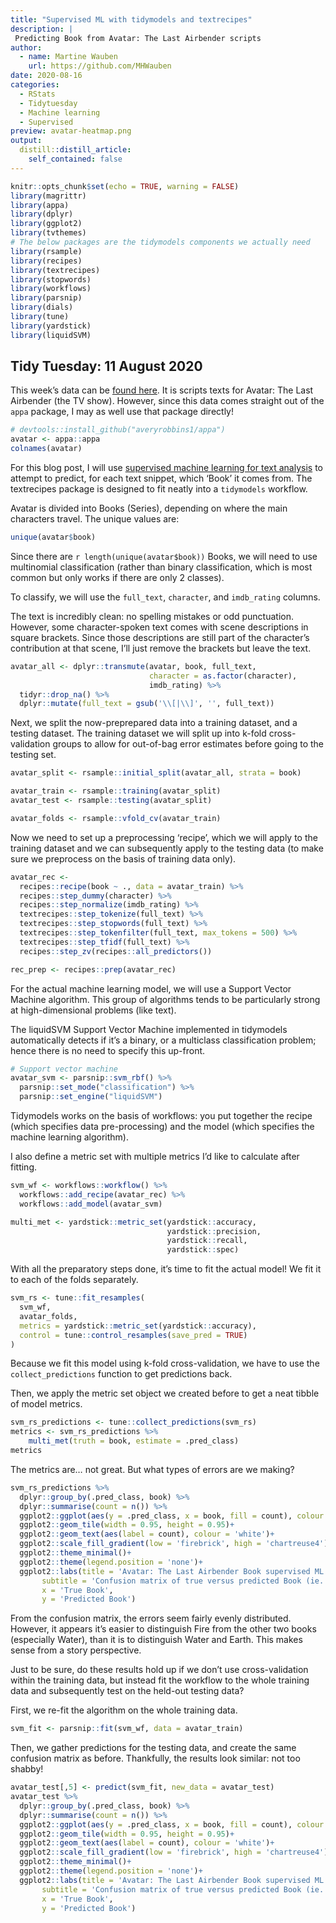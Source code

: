 ```yaml
---
title: "Supervised ML with tidymodels and textrecipes"
description: |
 Predicting Book from Avatar: The Last Airbender scripts
author:
  - name: Martine Wauben 
    url: https://github.com/MHWauben
date: 2020-08-16
categories:
  - RStats
  - Tidytuesday
  - Machine learning
  - Supervised
preview: avatar-heatmap.png
output:
  distill::distill_article:
    self_contained: false
---
```


```r
knitr::opts_chunk$set(echo = TRUE, warning = FALSE)
library(magrittr)
library(appa)
library(dplyr)
library(ggplot2)
library(tvthemes)
# The below packages are the tidymodels components we actually need
library(rsample)
library(recipes)
library(textrecipes)
library(stopwords)
library(workflows)
library(parsnip)
library(dials)
library(tune)
library(yardstick)
library(liquidSVM)
```

## Tidy Tuesday: 11 August 2020

This week's data can be [found here](https://github.com/rfordatascience/tidytuesday/blob/master/data/2020/2020-08-11/readme.md). It is scripts texts for Avatar: The Last Airbender (the TV show). However, since this data comes straight out of the `appa` package, I may as well use that package directly!

```r
# devtools::install_github("averyrobbins1/appa")
avatar <- appa::appa
colnames(avatar)
```

For this blog post, I will use [supervised machine learning for text analysis](https://smltar.com/) to attempt to predict, for each text snippet, which 'Book' it comes from. The textrecipes package is designed to fit neatly into a `tidymodels` workflow.

Avatar is divided into Books (Series), depending on where the main characters travel. The unique values are:

```r
unique(avatar$book)
```

Since there are `r length(unique(avatar$book))` Books, we will need to use multinomial classification (rather than binary classification, which is most common but only works if there are only 2 classes). 

To classify, we will use the `full_text`, `character`, and `imdb_rating` columns. 

The text is incredibly clean: no spelling mistakes or odd punctuation. However, some character-spoken text comes with scene descriptions in square brackets. Since those descriptions are still part of the character's contribution at that scene, I'll just remove the brackets but leave the text.

```r
avatar_all <- dplyr::transmute(avatar, book, full_text, 
                               character = as.factor(character), 
                               imdb_rating) %>%
  tidyr::drop_na() %>%
  dplyr::mutate(full_text = gsub('\\[|\\]', '', full_text))
```

Next, we split the now-preprepared data into a training dataset, and a testing dataset. The training dataset we will split up into k-fold cross-validation groups to allow for out-of-bag error estimates before going to the testing set.

```r
avatar_split <- rsample::initial_split(avatar_all, strata = book)

avatar_train <- rsample::training(avatar_split)
avatar_test <- rsample::testing(avatar_split)

avatar_folds <- rsample::vfold_cv(avatar_train)
```

Now we need to set up a preprocessing 'recipe', which we will apply to the training dataset and we can subsequently apply to the testing data (to make sure we preprocess on the basis of training data only). 

```r
avatar_rec <-
  recipes::recipe(book ~ ., data = avatar_train) %>%
  recipes::step_dummy(character) %>%
  recipes::step_normalize(imdb_rating) %>%
  textrecipes::step_tokenize(full_text) %>%
  textrecipes::step_stopwords(full_text) %>%
  textrecipes::step_tokenfilter(full_text, max_tokens = 500) %>%
  textrecipes::step_tfidf(full_text) %>%
  recipes::step_zv(recipes::all_predictors()) 

rec_prep <- recipes::prep(avatar_rec)
```

For the actual machine learning model, we will use a Support Vector Machine algorithm. This group of algorithms tends to be particularly strong at high-dimensional problems (like text). 

The liquidSVM Support Vector Machine implemented in tidymodels automatically detects if it's a binary, or a multiclass classification problem; hence there is no need to specify this up-front. 

```r
# Support vector machine
avatar_svm <- parsnip::svm_rbf() %>%
  parsnip::set_mode("classification") %>%
  parsnip::set_engine("liquidSVM")
```

Tidymodels works on the basis of workflows: you put together the recipe (which specifies data pre-processing) and the model (which specifies the machine learning algorithm). 

I also define a metric set with multiple metrics I'd like to calculate after fitting. 

```r
svm_wf <- workflows::workflow() %>%
  workflows::add_recipe(avatar_rec) %>%
  workflows::add_model(avatar_svm)

multi_met <- yardstick::metric_set(yardstick::accuracy, 
                                   yardstick::precision, 
                                   yardstick::recall, 
                                   yardstick::spec)
```

With all the preparatory steps done, it's time to fit the actual model! We fit it to each of the folds separately.

```r
svm_rs <- tune::fit_resamples(
  svm_wf,
  avatar_folds,
  metrics = yardstick::metric_set(yardstick::accuracy),
  control = tune::control_resamples(save_pred = TRUE)
)
```

Because we fit this model using k-fold cross-validation, we have to use the `collect_predictions` function to get predictions back. 

Then, we apply the metric set object we created before to get a neat tibble of model metrics.

```r
svm_rs_predictions <- tune::collect_predictions(svm_rs)
metrics <- svm_rs_predictions %>%
    multi_met(truth = book, estimate = .pred_class)
metrics
```

The metrics are... not great. But what types of errors are we making? 

```r
svm_rs_predictions %>%
  dplyr::group_by(.pred_class, book) %>%
  dplyr::summarise(count = n()) %>%
  ggplot2::ggplot(aes(y = .pred_class, x = book, fill = count), colour = 'black')+
  ggplot2::geom_tile(width = 0.95, height = 0.95)+
  ggplot2::geom_text(aes(label = count), colour = 'white')+
  ggplot2::scale_fill_gradient(low = 'firebrick', high = 'chartreuse4')+
  ggplot2::theme_minimal()+
  ggplot2::theme(legend.position = 'none')+
  ggplot2::labs(title = 'Avatar: The Last Airbender Book supervised ML for text',
       subtitle = 'Confusion matrix of true versus predicted Book (ie. season); cross-fold validation',
       x = 'True Book',
       y = 'Predicted Book')
```

From the confusion matrix, the errors seem fairly evenly distributed. However, it appears it's easier to distinguish Fire from the other two books (especially Water), than it is to distinguish Water and Earth. This makes sense from a story perspective.

Just to be sure, do these results hold up if we don't use cross-validation within the training data, but instead fit the workflow to the whole training data and subsequently test on the held-out testing data? 

First, we re-fit the algorithm on the whole training data.

```r
svm_fit <- parsnip::fit(svm_wf, data = avatar_train)
```

Then, we gather predictions for the testing data, and create the same confusion matrix as before. Thankfully, the results look similar: not too shabby!

```r
avatar_test[,5] <- predict(svm_fit, new_data = avatar_test)
avatar_test %>%
  dplyr::group_by(.pred_class, book) %>%
  dplyr::summarise(count = n()) %>%
  ggplot2::ggplot(aes(y = .pred_class, x = book, fill = count), colour = 'black')+
  ggplot2::geom_tile(width = 0.95, height = 0.95)+
  ggplot2::geom_text(aes(label = count), colour = 'white')+
  ggplot2::scale_fill_gradient(low = 'firebrick', high = 'chartreuse4')+
  ggplot2::theme_minimal()+
  ggplot2::theme(legend.position = 'none')+
  ggplot2::labs(title = 'Avatar: The Last Airbender Book supervised ML for text',
       subtitle = 'Confusion matrix of true versus predicted Book (ie. season); testing data',
       x = 'True Book',
       y = 'Predicted Book')
```
